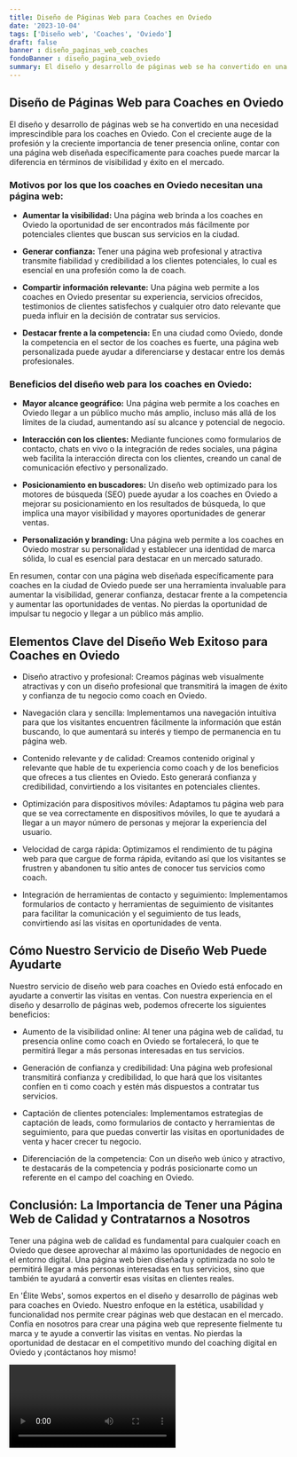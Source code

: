 ```yaml
---
title: Diseño de Páginas Web para Coaches en Oviedo
date: '2023-10-04'
tags: ['Diseño web', 'Coaches', 'Oviedo']
draft: false
banner : diseño_paginas_web_coaches
fondoBanner : diseño_pagina_web_oviedo
summary: El diseño y desarrollo de páginas web se ha convertido en una necesidad imprescindible para los coaches en Oviedo. Con el creciente auge de la profesión y la creciente importancia de tener presencia online, contar con una página web diseñada específicamente para coaches puede marcar la diferencia en términos de visibilidad y éxito en el mercado.
---
```


## Diseño de Páginas Web para Coaches en Oviedo

El diseño y desarrollo de páginas web se ha convertido en una necesidad imprescindible para los coaches en Oviedo. Con el creciente auge de la profesión y la creciente importancia de tener presencia online, contar con una página web diseñada específicamente para coaches puede marcar la diferencia en términos de visibilidad y éxito en el mercado.

### Motivos por los que los coaches en Oviedo necesitan una página web:

- **Aumentar la visibilidad:** Una página web brinda a los coaches en Oviedo la oportunidad de ser encontrados más fácilmente por potenciales clientes que buscan sus servicios en la ciudad.

- **Generar confianza:** Tener una página web profesional y atractiva transmite fiabilidad y credibilidad a los clientes potenciales, lo cual es esencial en una profesión como la de coach.

- **Compartir información relevante:** Una página web permite a los coaches en Oviedo presentar su experiencia, servicios ofrecidos, testimonios de clientes satisfechos y cualquier otro dato relevante que pueda influir en la decisión de contratar sus servicios.

- **Destacar frente a la competencia:** En una ciudad como Oviedo, donde la competencia en el sector de los coaches es fuerte, una página web personalizada puede ayudar a diferenciarse y destacar entre los demás profesionales.

### Beneficios del diseño web para los coaches en Oviedo:

- **Mayor alcance geográfico:** Una página web permite a los coaches en Oviedo llegar a un público mucho más amplio, incluso más allá de los límites de la ciudad, aumentando así su alcance y potencial de negocio.

- **Interacción con los clientes:** Mediante funciones como formularios de contacto, chats en vivo o la integración de redes sociales, una página web facilita la interacción directa con los clientes, creando un canal de comunicación efectivo y personalizado.

- **Posicionamiento en buscadores:** Un diseño web optimizado para los motores de búsqueda (SEO) puede ayudar a los coaches en Oviedo a mejorar su posicionamiento en los resultados de búsqueda, lo que implica una mayor visibilidad y mayores oportunidades de generar ventas.

- **Personalización y branding:** Una página web permite a los coaches en Oviedo mostrar su personalidad y establecer una identidad de marca sólida, lo cual es esencial para destacar en un mercado saturado.

En resumen, contar con una página web diseñada específicamente para coaches en la ciudad de Oviedo puede ser una herramienta invaluable para aumentar la visibilidad, generar confianza, destacar frente a la competencia y aumentar las oportunidades de ventas. No pierdas la oportunidad de impulsar tu negocio y llegar a un público más amplio.

<GifSeo />

<Cta />

## Elementos Clave del Diseño Web Exitoso para Coaches en Oviedo

- Diseño atractivo y profesional: Creamos páginas web visualmente atractivas y con un diseño profesional que transmitirá la imagen de éxito y confianza de tu negocio como coach en Oviedo.

- Navegación clara y sencilla: Implementamos una navegación intuitiva para que los visitantes encuentren fácilmente la información que están buscando, lo que aumentará su interés y tiempo de permanencia en tu página web.

- Contenido relevante y de calidad: Creamos contenido original y relevante que hable de tu experiencia como coach y de los beneficios que ofreces a tus clientes en Oviedo. Esto generará confianza y credibilidad, convirtiendo a los visitantes en potenciales clientes.

- Optimización para dispositivos móviles: Adaptamos tu página web para que se vea correctamente en dispositivos móviles, lo que te ayudará a llegar a un mayor número de personas y mejorar la experiencia del usuario.

- Velocidad de carga rápida: Optimizamos el rendimiento de tu página web para que cargue de forma rápida, evitando así que los visitantes se frustren y abandonen tu sitio antes de conocer tus servicios como coach.

- Integración de herramientas de contacto y seguimiento: Implementamos formularios de contacto y herramientas de seguimiento de visitantes para facilitar la comunicación y el seguimiento de tus leads, convirtiendo así las visitas en oportunidades de venta.

## Cómo Nuestro Servicio de Diseño Web Puede Ayudarte

Nuestro servicio de diseño web para coaches en Oviedo está enfocado en ayudarte a convertir las visitas en ventas. Con nuestra experiencia en el diseño y desarrollo de páginas web, podemos ofrecerte los siguientes beneficios:

- Aumento de la visibilidad online: Al tener una página web de calidad, tu presencia online como coach en Oviedo se fortalecerá, lo que te permitirá llegar a más personas interesadas en tus servicios.

- Generación de confianza y credibilidad: Una página web profesional transmitirá confianza y credibilidad, lo que hará que los visitantes confíen en ti como coach y estén más dispuestos a contratar tus servicios.

- Captación de clientes potenciales: Implementamos estrategias de captación de leads, como formularios de contacto y herramientas de seguimiento, para que puedas convertir las visitas en oportunidades de venta y hacer crecer tu negocio.

- Diferenciación de la competencia: Con un diseño web único y atractivo, te destacarás de la competencia y podrás posicionarte como un referente en el campo del coaching en Oviedo.

## Conclusión: La Importancia de Tener una Página Web de Calidad y Contratarnos a Nosotros

Tener una página web de calidad es fundamental para cualquier coach en Oviedo que desee aprovechar al máximo las oportunidades de negocio en el entorno digital. Una página web bien diseñada y optimizada no solo te permitirá llegar a más personas interesadas en tus servicios, sino que también te ayudará a convertir esas visitas en clientes reales.

En 'Élite Webs', somos expertos en el diseño y desarrollo de páginas web para coaches en Oviedo. Nuestro enfoque en la estética, usabilidad y funcionalidad nos permite crear páginas web que destacan en el mercado. Confía en nosotros para crear una página web que represente fielmente tu marca y te ayude a convertir las visitas en ventas. No pierdas la oportunidad de destacar en el competitivo mundo del coaching digital en Oviedo y ¡contáctanos hoy mismo!

<Video />

<CtaBot job='Coaches' city='Oviedo'/>

<Gmaps query='Oviedo+españa+maps' />